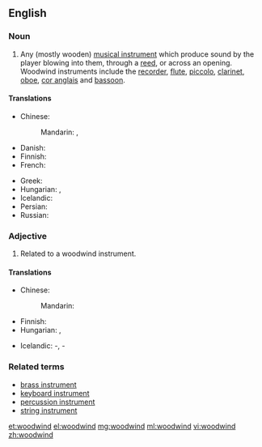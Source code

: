 ==English==

===Noun===
{{en-noun}}

# {{context|musical instruments|lang=en}} Any (mostly wooden) [[musical instrument]] which produce sound by the player blowing into them, through a [[reed]], or across an opening. Woodwind instruments include the [[recorder]], [[flute]], [[piccolo]], [[clarinet]], [[oboe]], [[cor anglais]] and [[bassoon]].

====Translations====
{{trans-top|musical instrument}}
* Chinese:
*: Mandarin: {{t+|cmn|木管樂器|sc=Hani}}, {{t+|cmn|木管乐器|tr=mùguǎn yuèqì|sc=Hani}}
* Danish: {{t|da|træblæser}}
* Finnish: {{t+|fi|puupuhallin}}
* French: {{t+|fr|bois}}
{{trans-mid}}
* Greek: {{t|el|ξύλινα πνευστά|n-p}}
* Hungarian: {{t+|hu|fafúvós}} {{qualifier|wooden}}, {{t|hu|rézfúvós}} {{qualifier|metal, literarily: copper}}
* Icelandic: {{t|is|tréblásturshljóðfæri|n}}
* Persian: {{t|fa|ساز بادی|tr=sâz-e bâdi|sc=fa-Arab}}
* Russian: {{t|ru|[[деревя́нный]] [[духово́й]] [[инструме́нт]]|m|sc=Cyrl}}
{{trans-bottom}}

===Adjective===
{{en-adj|-}}

# Related to a woodwind instrument.

====Translations====
{{trans-top|related to a woodwind instrument}}
* Chinese:
*: Mandarin: {{t|cmn|木管乐器的|sc=Hani}}
* Finnish: {{t+|fi|puupuhallin|alt=puupuhallin-}}
* Hungarian: {{t+|hu|fafúvós}} {{qualifier|wooden}}, {{t|hu|rézfúvós}} {{qualifier|metal, literarily: copper}}
{{trans-mid}}
* Icelandic: {{t|is|tréblásturshljóðfæra}}-, {{t|is|tréblásara}}-
{{trans-bottom}}

===Related terms===
* [[brass instrument]]
* [[keyboard instrument]]
* [[percussion instrument]]
* [[string instrument]]

[[et:woodwind]]
[[el:woodwind]]
[[mg:woodwind]]
[[ml:woodwind]]
[[vi:woodwind]]
[[zh:woodwind]]